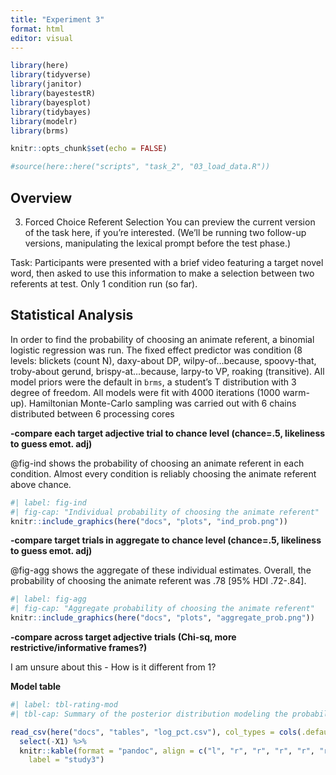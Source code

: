 ```yaml
---
title: "Experiment 3"
format: html
editor: visual
---
```


```r
library(here)
library(tidyverse)
library(janitor)
library(bayestestR)
library(bayesplot)
library(tidybayes)
library(modelr)
library(brms)

knitr::opts_chunk$set(echo = FALSE)

#source(here::here("scripts", "task_2", "03_load_data.R"))
```

## Overview

(3) Forced Choice Referent Selection You can preview the current version of the task here, if you're interested. (We'll be running two follow-up versions, manipulating the lexical prompt before the test phase.)

Task: Participants were presented with a brief video featuring a target novel word, then asked to use this information to make a selection between two referents at test. Only 1 condition run (so far).

## Statistical Analysis

In order to find the probability of choosing an animate referent, a binomial logistic regression was run. The fixed effect predictor was condition (8 levels: blickets (count N), daxy-about DP, wilpy-of...because, spoovy-that, troby-about gerund, brispy-at...because, larpy-to VP, roaking (transitive). All model priors were the default in `brms`, a student's T distribution with 3 degree of freedom. All models were fit with 4000 iterations (1000 warm-up). Hamiltonian Monte-Carlo sampling was carried out with 6 chains distributed between 6 processing cores

**-compare each target adjective trial to chance level (chance=.5, likeliness to guess emot. adj)**

@fig-ind shows the probability of choosing an animate referent in each condition. Almost every condition is reliably choosing the animate referent above chance.

```r
#| label: fig-ind
#| fig-cap: "Individual probability of choosing the animate referent"
knitr::include_graphics(here("docs", "plots", "ind_prob.png"))

```

**-compare target trials in aggregate to chance level (chance=.5, likeliness to guess emot. adj)**

@fig-agg shows the aggregate of these individual estimates. Overall, the probability of choosing the animate referent was .78 \[95% HDI .72-.84\].

```r
#| label: fig-agg
#| fig-cap: "Aggregate probability of choosing the animate referent"
knitr::include_graphics(here("docs", "plots", "aggregate_prob.png"))

```

**-compare across target adjective trials (Chi-sq, more restrictive/informative frames?)**

I am unsure about this - How is it different from 1?

**Model table**

```r
#| label: tbl-rating-mod
#| tbl-cap: Summary of the posterior distribution modeling the probability of a given confidence rating as a function of animacy and frame The table includes posterior medians, the 95% HDI, the percentage of the HDI within the ROPE, and the maximum probabilityof effect (MPE)."

read_csv(here("docs", "tables", "log_pct.csv"), col_types = cols(.default = "c")) %>% 
  select(-X1) %>% 
  knitr::kable(format = "pandoc", align = c("l", "r", "r", "r", "r", "r"), 
    label = "study3")
```

